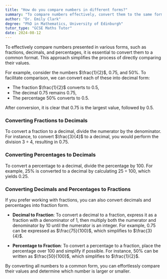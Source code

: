 ```yaml
---
title: "How do you compare numbers in different forms?"
summary: "To compare numbers effectively, convert them to the same format, like decimals or fractions, ensuring accurate and meaningful comparisons."
author: "Dr. Emily Clark"
degree: "PhD in Mathematics, University of Edinburgh"
tutor_type: "GCSE Maths Tutor"
date: 2024-08-12
---
```


To effectively compare numbers presented in various forms, such as fractions, decimals, and percentages, it is essential to convert them to a common format. This approach simplifies the process of directly comparing their values.

For example, consider the numbers $\frac{1}{2}$, $0.75$, and $50\%$. To facilitate comparison, we can convert each of these into decimal form: 

- The fraction $\frac{1}{2}$ converts to $0.5$,
- The decimal $0.75$ remains $0.75$,
- The percentage $50\%$ converts to $0.5$.

After conversion, it is clear that $0.75$ is the largest value, followed by $0.5$.

### Converting Fractions to Decimals
To convert a fraction to a decimal, divide the numerator by the denominator. For instance, to convert $\frac{3}{4}$ to a decimal, you would perform the division $3 \div 4$, resulting in $0.75$.

### Converting Percentages to Decimals
To convert a percentage to a decimal, divide the percentage by $100$. For example, $25\%$ is converted to a decimal by calculating $25 \div 100$, which yields $0.25$.

### Converting Decimals and Percentages to Fractions
If you prefer working with fractions, you can also convert decimals and percentages into fraction form. 

- **Decimal to Fraction**: To convert a decimal to a fraction, express it as a fraction with a denominator of $1$, then multiply both the numerator and denominator by $10$ until the numerator is an integer. For example, $0.75$ can be expressed as $\frac{75}{100}$, which simplifies to $\frac{3}{4}$.

- **Percentage to Fraction**: To convert a percentage to a fraction, place the percentage over $100$ and simplify if possible. For instance, $50\%$ can be written as $\frac{50}{100}$, which simplifies to $\frac{1}{2}$.

By converting all numbers to a common form, you can effortlessly compare their values and determine which number is larger or smaller.
    